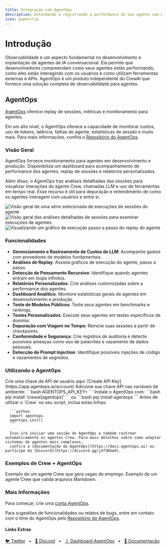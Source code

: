 ```yaml
---
title: Integração com AgentOps
description: Entendendo e registrando a performance do seu agente com AgentOps.
icon: paperclip
---
```


# Introdução

Observabilidade é um aspecto fundamental no desenvolvimento e implantação de agentes de IA conversacional. Ela permite que desenvolvedores compreendam como seus agentes estão performando, 
como eles estão interagindo com os usuários e como utilizam ferramentas externas e APIs. 
AgentOps é um produto independente do CrewAI que fornece uma solução completa de observabilidade para agentes.

## AgentOps

[AgentOps](https://agentops.ai/?=crew) oferece replay de sessões, métricas e monitoramento para agentes.

Em um alto nível, o AgentOps oferece a capacidade de monitorar custos, uso de tokens, latência, falhas do agente, estatísticas de sessão e muito mais. 
Para mais informações, confira o [Repositório do AgentOps](https://github.com/AgentOps-AI/agentops).

### Visão Geral

AgentOps fornece monitoramento para agentes em desenvolvimento e produção. 
Disponibiliza um dashboard para acompanhamento de performance dos agentes, replay de sessões e relatórios personalizados.

Além disso, o AgentOps traz análises detalhadas das sessões para visualizar interações do agente Crew, chamadas LLM e uso de ferramentas em tempo real. 
Esse recurso é útil para depuração e entendimento de como os agentes interagem com usuários e entre si.

![Visão geral de uma série selecionada de execuções de sessões do agente](/images/agentops-overview.png)
![Visão geral das análises detalhadas de sessões para examinar execuções de agentes](/images/agentops-session.png)
![Visualizando um gráfico de execução passo a passo do replay do agente](/images/agentops-replay.png)

### Funcionalidades

- **Gerenciamento e Rastreamento de Custos de LLM**: Acompanhe gastos com provedores de modelos fundamentais.
- **Análises de Replay**: Assista gráficos de execução do agente, passo a passo.
- **Detecção de Pensamento Recursivo**: Identifique quando agentes entram em loops infinitos.
- **Relatórios Personalizados**: Crie análises customizadas sobre a performance dos agentes.
- **Dashboard Analítico**: Monitore estatísticas gerais de agentes em desenvolvimento e produção.
- **Teste de Modelos Públicos**: Teste seus agentes em benchmarks e rankings.
- **Testes Personalizados**: Execute seus agentes em testes específicos de domínio.
- **Depuração com Viagem no Tempo**: Reinicie suas sessões a partir de checkpoints.
- **Conformidade e Segurança**: Crie registros de auditoria e detecte possíveis ameaças como uso de palavrões e vazamento de dados pessoais.
- **Detecção de Prompt Injection**: Identifique possíveis injeções de código e vazamentos de segredos.

### Utilizando o AgentOps

<Steps>
   <Step title="Crie uma Chave de API">
      Crie uma chave de API de usuário aqui: [Create API Key](https://app.agentops.ai/account)
   </Step>
   <Step title="Configure seu Ambiente">
      Adicione sua chave API nas variáveis de ambiente:
      ```bash
      AGENTOPS_API_KEY=<YOUR_AGENTOPS_API_KEY>
      ```
   </Step>
   <Step title="Instale o AgentOps">
      Instale o AgentOps com:
      ```bash
      pip install 'crewai[agentops]'
      ```
      ou
      ```bash
      pip install agentops
      ```
   </Step>
   <Step title="Inicialize o AgentOps">
      Antes de utilizar o `Crew` no seu script, inclua estas linhas:

      ```python
      import agentops
      agentops.init()
      ```

      Isso irá iniciar uma sessão do AgentOps e também rastrear automaticamente os agentes Crew. Para mais detalhes sobre como adaptar sistemas de agentes mais complexos, 
      confira a [documentação do AgentOps](https://docs.agentops.ai) ou participe do [Discord](https://discord.gg/j4f3KbeH).
   </Step>
</Steps>

### Exemplos de Crew + AgentOps

<CardGroup cols={2}>
  <Card
  title="Vaga de Emprego"
  color="#F3A78B"
  href="https://github.com/AgentOps-AI/agentops/blob/main/examples/crewai/job_posting.py"
  icon="briefcase"
    iconType="solid"
  >
    Exemplo de um agente Crew que gera vagas de emprego.
  </Card>
  <Card
    title="Validador de Markdown"
    color="#F3A78B"
    href="https://github.com/AgentOps-AI/agentops/blob/main/examples/crewai/markdown_validator.py"
    icon="markdown"
      iconType="solid"
    >
         Exemplo de um agente Crew que valida arquivos Markdown.
    </Card>
</CardGroup>

### Mais Informações

Para começar, crie uma [conta AgentOps](https://agentops.ai/?=crew).

Para sugestões de funcionalidades ou relatos de bugs, entre em contato com o time do AgentOps pelo [Repositório do AgentOps](https://github.com/AgentOps-AI/agentops).

#### Links Extras

<a href="https://twitter.com/agentopsai/">🐦 Twitter</a>
<span>&nbsp;&nbsp;•&nbsp;&nbsp;</span>
<a href="https://discord.gg/JHPt4C7r">📢 Discord</a>
<span>&nbsp;&nbsp;•&nbsp;&nbsp;</span>
<a href="https://app.agentops.ai/?=crew">🖇️ Dashboard AgentOps</a>
<span>&nbsp;&nbsp;•&nbsp;&nbsp;</span>
<a href="https://docs.agentops.ai/introduction">📙 Documentação</a>
